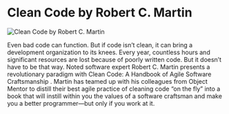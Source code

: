 # Clean Code by Robert C. Martin

![Clean Code by Robert C. Martin](/items/clean-code-by-robert-c-martin.jpg)

Even bad code can function. But if code isn’t clean, it can bring a development organization to its knees. Every year, countless hours and significant resources are lost because of poorly written code. But it doesn’t have to be that way. Noted software expert Robert C. Martin presents a revolutionary paradigm with Clean Code: A Handbook of Agile Software Craftsmanship . Martin has teamed up with his colleagues from Object Mentor to distill their best agile practice of cleaning code “on the fly” into a book that will instill within you the values of a software craftsman and make you a better programmer—but only if you work at it.
